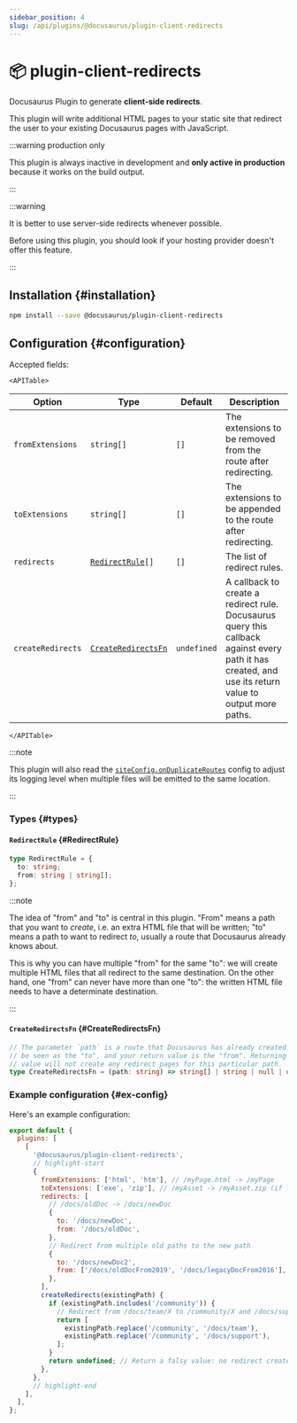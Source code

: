 ```yaml
---
sidebar_position: 4
slug: /api/plugins/@docusaurus/plugin-client-redirects
---
```


# 📦 plugin-client-redirects


Docusaurus Plugin to generate **client-side redirects**.

This plugin will write additional HTML pages to your static site that redirect the user to your existing Docusaurus pages with JavaScript.

:::warning production only

This plugin is always inactive in development and **only active in production** because it works on the build output.

:::

:::warning

It is better to use server-side redirects whenever possible.

Before using this plugin, you should look if your hosting provider doesn't offer this feature.

:::

## Installation {#installation}

```bash npm2yarn
npm install --save @docusaurus/plugin-client-redirects
```

## Configuration {#configuration}

Accepted fields:

```mdx-code-block
<APITable>
```

| Option | Type | Default | Description |
| --- | --- | --- | --- |
| `fromExtensions` | `string[]` | `[]` | The extensions to be removed from the route after redirecting. |
| `toExtensions` | `string[]` | `[]` | The extensions to be appended to the route after redirecting. |
| `redirects` | <code>[RedirectRule](#RedirectRule)[]</code> | `[]` | The list of redirect rules. |
| `createRedirects` | <code>[CreateRedirectsFn](#CreateRedirectsFn)</code> | `undefined` | A callback to create a redirect rule. Docusaurus query this callback against every path it has created, and use its return value to output more paths. |

```mdx-code-block
</APITable>
```

:::note

This plugin will also read the [`siteConfig.onDuplicateRoutes`](../docusaurus.config.js.mdx#onDuplicateRoutes) config to adjust its logging level when multiple files will be emitted to the same location.

:::

### Types {#types}

#### `RedirectRule` {#RedirectRule}

```ts
type RedirectRule = {
  to: string;
  from: string | string[];
};
```

:::note

The idea of "from" and "to" is central in this plugin. "From" means a path that you want to _create_, i.e. an extra HTML file that will be written; "to" means a path to want to redirect _to_, usually a route that Docusaurus already knows about.

This is why you can have multiple "from" for the same "to": we will create multiple HTML files that all redirect to the same destination. On the other hand, one "from" can never have more than one "to": the written HTML file needs to have a determinate destination.

:::

#### `CreateRedirectsFn` {#CreateRedirectsFn}

```ts
// The parameter `path` is a route that Docusaurus has already created. It can
// be seen as the "to", and your return value is the "from". Returning a falsy
// value will not create any redirect pages for this particular path.
type CreateRedirectsFn = (path: string) => string[] | string | null | undefined;
```

### Example configuration {#ex-config}

Here's an example configuration:

```js title="docusaurus.config.js"
export default {
  plugins: [
    [
      '@docusaurus/plugin-client-redirects',
      // highlight-start
      {
        fromExtensions: ['html', 'htm'], // /myPage.html -> /myPage
        toExtensions: ['exe', 'zip'], // /myAsset -> /myAsset.zip (if latter exists)
        redirects: [
          // /docs/oldDoc -> /docs/newDoc
          {
            to: '/docs/newDoc',
            from: '/docs/oldDoc',
          },
          // Redirect from multiple old paths to the new path
          {
            to: '/docs/newDoc2',
            from: ['/docs/oldDocFrom2019', '/docs/legacyDocFrom2016'],
          },
        ],
        createRedirects(existingPath) {
          if (existingPath.includes('/community')) {
            // Redirect from /docs/team/X to /community/X and /docs/support/X to /community/X
            return [
              existingPath.replace('/community', '/docs/team'),
              existingPath.replace('/community', '/docs/support'),
            ];
          }
          return undefined; // Return a falsy value: no redirect created
        },
      },
      // highlight-end
    ],
  ],
};
```
